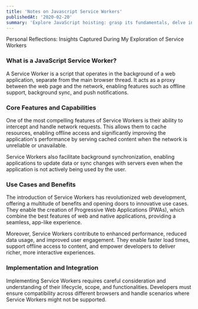 ```yaml
---
title: 'Notes on Javascript Service Workers'
publishedAt: '2020-02-20'
summary: 'Explore JavaScript hoisting: grasp its fundamentals, delve into implications, and gain insights into this crucial programming concept's workings.'
---
```


Personal Reflections: Insights Captured During My Exploration of Service Workers

### What is a JavaScript Service Worker?

A Service Worker is a script that operates in the background of a web
application, separate from the main browser thread. It acts as a proxy between
the web page and the network, enabling features such as offline support,
background sync, and push notifications.

### Core Features and Capabilities

One of the most compelling features of Service Workers is their ability to
intercept and handle network requests. This allows them to cache resources,
enabling offline access and significantly improving the application's
performance by serving cached content when the network is unreliable or
unavailable.

Service Workers also facilitate background synchronization, enabling
applications to update data or sync changes with servers even when the
application is not actively being used by the user.

### Use Cases and Benefits

The introduction of Service Workers has revolutionized web development, offering
a multitude of benefits and opening doors to innovative use cases. They enable
the creation of Progressive Web Applications (PWAs), which combine the best
features of web and native applications, providing a seamless, app-like
experience.

Moreover, Service Workers contribute to enhanced performance, reduced data
usage, and improved user engagement. They enable faster load times, support
offline access to content, and empower developers to deliver richer, more
interactive experiences.

### Implementation and Integration

Implementing Service Workers requires careful consideration and understanding of
their lifecycle, scope, and functionalities. Developers must ensure
compatibility across different browsers and handle scenarios where Service
Workers might not be supported.
